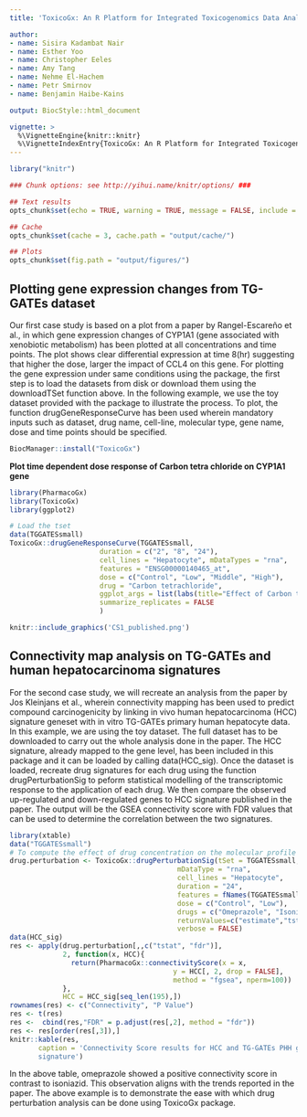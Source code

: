 ```yaml
---
title: 'ToxicoGx: An R Platform for Integrated Toxicogenomics Data Analysis'

author:
- name: Sisira Kadambat Nair
- name: Esther Yoo
- name: Christopher Eeles
- name: Amy Tang
- name: Nehme El-Hachem
- name: Petr Smirnov
- name: Benjamin Haibe-Kains

output: BiocStyle::html_document

vignette: >
  %\VignetteEngine{knitr::knitr} 
  %\VignetteIndexEntry{ToxicoGx: An R Platform for Integrated Toxicogenomics Data Analysis}
---
```


```r

library("knitr")

### Chunk options: see http://yihui.name/knitr/options/ ###

## Text results
opts_chunk$set(echo = TRUE, warning = TRUE, message = FALSE, include = TRUE)

## Cache
opts_chunk$set(cache = 3, cache.path = "output/cache/")

## Plots
opts_chunk$set(fig.path = "output/figures/")

```

## Plotting gene expression changes from TG-GATEs dataset

Our first case study is based on a plot from a paper by Rangel-Escareño et al., in which gene expression changes of CYP1A1 (gene associated with xenobiotic metabolism) has been plotted at all concentrations and time points. The plot shows clear differential expression at time 8(hr) suggesting that higher the dose, larger the impact of CCL4 on this gene.
For plotting the gene expression under same conditions using the package, the first step is to load the datasets from disk or download them using the downloadTSet function above. In the following example, we use the toy dataset provided with the package to illustrate the process. 
To plot, the function drugGeneResponseCurve has been used wherein mandatory inputs such as dataset, drug name, cell-line, molecular type, gene name, dose and time points should be specified.

```r
BiocManager::install("ToxicoGx")
```

**Plot time dependent dose response of Carbon tetra chloride on CYP1A1 gene**
```r
library(PharmacoGx)
library(ToxicoGx)
library(ggplot2)

# Load the tset 
data(TGGATESsmall)
ToxicoGx::drugGeneResponseCurve(TGGATESsmall, 
                      duration = c("2", "8", "24"), 
                      cell_lines = "Hepatocyte", mDataTypes = "rna", 
                      features = "ENSG00000140465_at",
                      dose = c("Control", "Low", "Middle", "High"),
                      drug = "Carbon tetrachloride",
                      ggplot_args = list(labs(title="Effect of Carbon tetra chloride on CYP1A1")),
                      summarize_replicates = FALSE
                      )

```

```r
knitr::include_graphics('CS1_published.png')
```

## Connectivity map analysis on TG-GATEs and human hepatocarcinoma signatures

For the second case study, we will recreate an analysis from the paper by Jos Kleinjans et al., wherein connectivity mapping has been used to predict compound carcinogenicity
by linking in vivo human hepatocarcinoma (HCC) signature geneset with in vitro TG-GATEs primary human hepatocyte data. In this example, we are using the toy dataset. The full dataset has to be downloaded to carry out the whole analysis done in the paper.
The HCC signature, already mapped to the gene level, has been included in this package and it can be loaded by calling data(HCC_sig). Once the dataset is loaded, recreate drug signatures for each drug using the function drugPerturbationSig to peform statistical modelling of the transcriptomic response to the application of each drug. We then compare the observed up-regulated and down-regulated genes to HCC signature published in the paper. The output will be the GSEA connectivity score with FDR values that can be used to determine the correlation between the two signatures.


```r
library(xtable)
data("TGGATESsmall")
# To compute the effect of drug concentration on the molecular profile of the cell
drug.perturbation <- ToxicoGx::drugPerturbationSig(tSet = TGGATESsmall,
                                         mDataType = "rna",
                                         cell_lines = "Hepatocyte",
                                         duration = "24",
                                         features = fNames(TGGATESsmall, "rna"),
                                         dose = c("Control", "Low"),
                                         drugs = c("Omeprazole", "Isoniazid"),
                                         returnValues=c("estimate","tstat", "pvalue", "fdr"),
                                         verbose = FALSE)
data(HCC_sig)
res <- apply(drug.perturbation[,,c("tstat", "fdr")],
             2, function(x, HCC){
               return(PharmacoGx::connectivityScore(x = x,
                                        y = HCC[, 2, drop = FALSE],
                                        method = "fgsea", nperm=100))
             },
             HCC = HCC_sig[seq_len(195),])
rownames(res) <- c("Connectivity", "P Value")
res <- t(res)
res <-  cbind(res,"FDR" = p.adjust(res[,2], method = "fdr"))
res <- res[order(res[,3]),]
knitr::kable(res,
       caption = 'Connectivity Score results for HCC and TG-GATEs PHH gene
       signature')
```

In the above table, omeprazole showed a positive connectivity score in contrast to isoniazid. This observation aligns with the trends reported in the paper. The above example is to demonstrate the ease with which drug perturbation analysis can be done using ToxicoGx package.

